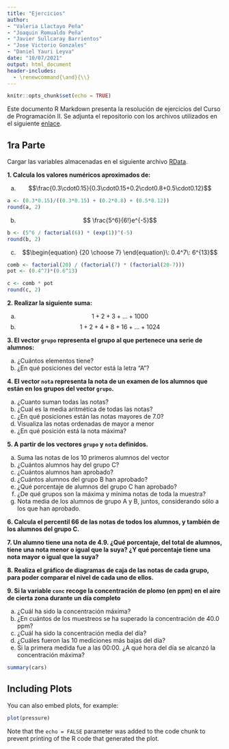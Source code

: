 ```yaml
---
title: "Ejercicios"
author: 
- "Valeria Llactayo Peña"
- "Joaquin Romualdo Peña"
- "Javier Sullcaray Barrientos"
- "Jose Victorio Gonzales"
- "Daniel Yauri Leyva"
date: "10/07/2021"
output: html_document
header-includes:
  - \renewcommand{\and}{\\}
---
```


```r
knitr::opts_chunk$set(echo = TRUE)
```
Este documento R Markdown presenta la resolución de ejercicios del Curso de Programación II. Se adjunta el repositorio con los archivos utilizados en el siguiente [enlace](https://github.com/JoseVictorio/Ejercicios_Progra).



## 1ra Parte

Cargar las variables almacenadas en el siguiente archivo [RData](https://goo.gl/uDzU8v).

**1. Calcula los valores numéricos aproximados de:**

 a. $$\frac{0.3\cdot0.15}{0.3\cdot0.15+0.2\cdot0.8+0.5\cdot0.12}$$
 
 ```r
a <- (0.3*0.15)/((0.3*0.15) + (0.2*0.8) + (0.5*0.12))
round(a, 2)
```

 b. $$ \frac{5^6}{6!}e^{-5}$$
 
 ```r
 b <- (5^6 / factorial(6)) * (exp(1))^(-5)
round(b, 2)
 ```
 
 c. $$\begin{equation}
{20 \choose 7}
\end{equation}\: 0.4^7\: 6^{13}$$

```r
comb <- factorial(20) / (factorial(7) * (factorial(20-7)))
pot <- (0.4^7)*(0.6^13)

c <- comb * pot
round(c, 2)
```

**2. Realizar la siguiente suma:**

 a. $$1+2+3+\ldots + 1000$$
 b. $$1+2+4+8+16+\ldots + 1024$$

**3. El vector `grupo` representa el grupo al que pertenece una serie de alumnos:**

 a. ¿Cuántos elementos tiene?
 b. ¿En qué posiciones del vector está la letra “A”?

**4. El vector `nota` representa la nota de un examen de los alumnos que están en los grupos del vector `grupo`.**

 a. ¿Cuanto suman todas las notas?
 b. ¿Cual es la media aritmética de todas las notas?
 c. ¿En qué posiciones están las notas mayores de 7.0?
 d. Visualiza las notas ordenadas de mayor a menor
 e. ¿En qué posición está la nota máxima?

**5. A partir de los vectores `grupo` y `nota` definidos.**

 a. Suma las notas de los 10 primeros alumnos del vector
 b. ¿Cuántos alumnos hay del grupo C?
 c. ¿Cuántos alumnos han aprobado?
 d. ¿Cuántos alumnos del grupo B han aprobado?
 e. ¿Qué porcentaje de alumnos del grupo C han aprobado?
 f. ¿De qué grupos son la máxima y mínima notas de toda la muestra?
 g. Nota media de los alumnos de grupo A y B, juntos, considerando sólo a los que han aprobado.

**6. Calcula el percentil 66 de las notas de todos los alumnos, y también de los alumnos del grupo C.**

**7. Un alumno tiene una nota de 4.9. ¿Qué porcentaje, del total de alumnos, tiene una nota menor o igual que la suya? ¿Y qué porcentaje tiene una nota mayor o igual que la suya?**

**8. Realiza el gráfico de diagramas de caja de las notas de cada grupo, para poder comparar el nivel de cada uno de ellos.**

**9. Si la variable `conc` recoge la concentración de plomo (en ppm) en el aire de cierta zona durante un día completo**

 a. ¿Cuál ha sido la concentración máxima?
 b. ¿En cuántos de los muestreos se ha superado la concentración de 40.0 ppm?
 c. ¿Cuál ha sido la concentración media del día?
 d. ¿Cuáles fueron las 10 mediciones más bajas del día?
 e. Si la primera medida fue a las 00:00. ¿A qué hora del día se alcanzó la concentración máxima?



```r
summary(cars)
```

## Including Plots

You can also embed plots, for example:

```r
plot(pressure)
```

Note that the `echo = FALSE` parameter was added to the code chunk to prevent printing of the R code that generated the plot.
